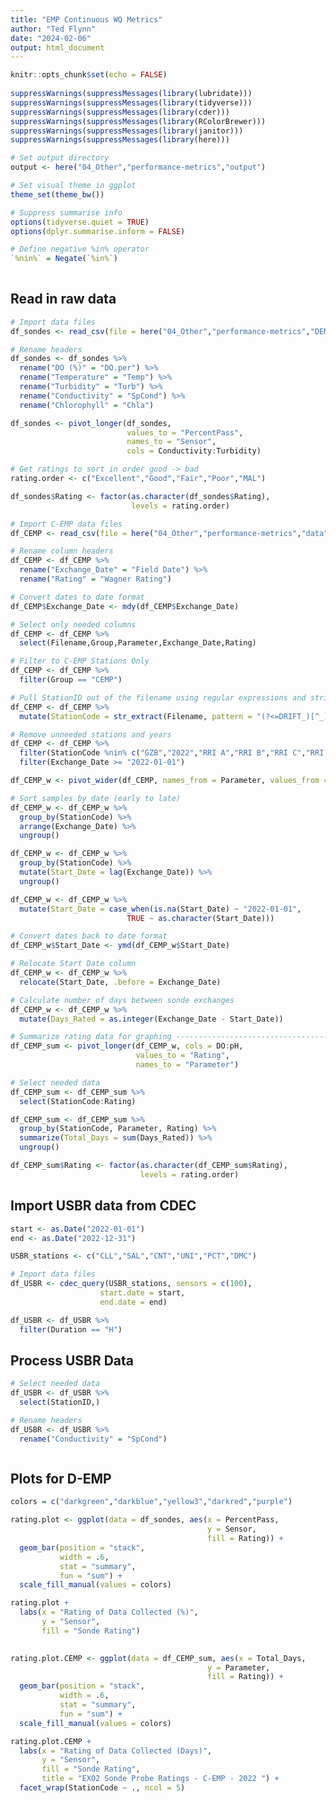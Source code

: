 ```yaml
---
title: "EMP Continuous WQ Metrics"
author: "Ted Flynn"
date: "2024-02-06"
output: html_document
---
```


```r
knitr::opts_chunk$set(echo = FALSE)
                      
suppressWarnings(suppressMessages(library(lubridate)))
suppressWarnings(suppressMessages(library(tidyverse)))
suppressWarnings(suppressMessages(library(cder)))
suppressWarnings(suppressMessages(library(RColorBrewer)))
suppressWarnings(suppressMessages(library(janitor)))
suppressWarnings(suppressMessages(library(here)))

# Set output directory 
output <- here("04_Other","performance-metrics","output")

# Set visual theme in ggplot
theme_set(theme_bw())

# Suppress summarise info
options(tidyverse.quiet = TRUE)
options(dplyr.summarise.inform = FALSE)

# Define negative %in% operator
`%nin%` = Negate(`%in%`)
                      
```

## Read in raw data

```r
# Import data files 
df_sondes <- read_csv(file = here("04_Other","performance-metrics","DEMP_sonde_ratings_2022.csv"))

# Rename headers 
df_sondes <- df_sondes %>%
  rename("DO (%)" = "DO.per") %>%
  rename("Temperature" = "Temp") %>%
  rename("Turbidity" = "Turb") %>%
  rename("Conductivity" = "SpCond") %>%
  rename("Chlorophyll" = "Chla")

df_sondes <- pivot_longer(df_sondes, 
                          values_to = "PercentPass",
                          names_to = "Sensor",
                          cols = Conductivity:Turbidity)

# Get ratings to sort in order good -> bad
rating.order <- c("Excellent","Good","Fair","Poor","MAL")

df_sondes$Rating <- factor(as.character(df_sondes$Rating), 
                           levels = rating.order)

# Import C-EMP data files 
df_CEMP <- read_csv(file = here("04_Other","performance-metrics","data","CEMP-sonde-ratings-2019-2022.csv"))

# Rename column headers
df_CEMP <- df_CEMP %>% 
  rename("Exchange_Date" = "Field Date") %>% 
  rename("Rating" = "Wagner Rating")

# Convert dates to date format
df_CEMP$Exchange_Date <- mdy(df_CEMP$Exchange_Date)

# Select only needed columns
df_CEMP <- df_CEMP %>% 
  select(Filename,Group,Parameter,Exchange_Date,Rating)

# Filter to C-EMP Stations Only
df_CEMP <- df_CEMP %>% 
  filter(Group == "CEMP")

# Pull StationID out of the filename using regular expressions and stringr
df_CEMP <- df_CEMP %>% 
  mutate(StationCode = str_extract(Filename, pattern = "(?<=DRIFT_)[^_]+"))

# Remove unneeded stations and years
df_CEMP <- df_CEMP %>% 
  filter(StationCode %nin% c("GZB","2022","RRI A","RRI B","RRI C","RRI D")) %>%
  filter(Exchange_Date >= "2022-01-01")

```

```r

df_CEMP_w <- pivot_wider(df_CEMP, names_from = Parameter, values_from = Rating)

# Sort samples by date (early to late)
df_CEMP_w <- df_CEMP_w %>% 
  group_by(StationCode) %>% 
  arrange(Exchange_Date) %>% 
  ungroup()

df_CEMP_w <- df_CEMP_w %>% 
  group_by(StationCode) %>% 
  mutate(Start_Date = lag(Exchange_Date)) %>%
  ungroup()

df_CEMP_w <- df_CEMP_w %>% 
  mutate(Start_Date = case_when(is.na(Start_Date) ~ "2022-01-01",
                          TRUE ~ as.character(Start_Date)))

# Convert dates back to date format
df_CEMP_w$Start_Date <- ymd(df_CEMP_w$Start_Date)

# Relocate Start Date column
df_CEMP_w <- df_CEMP_w %>% 
  relocate(Start_Date, .before = Exchange_Date)

# Calculate number of days between sonde exchanges
df_CEMP_w <- df_CEMP_w %>%
  mutate(Days_Rated = as.integer(Exchange_Date - Start_Date))

# Summarize rating data for graphing -------------------------------------------
df_CEMP_sum <- pivot_longer(df_CEMP_w, cols = DO:pH,
                            values_to = "Rating",
                            names_to = "Parameter")

# Select needed data
df_CEMP_sum <- df_CEMP_sum %>% 
  select(StationCode:Rating)

df_CEMP_sum <- df_CEMP_sum %>% 
  group_by(StationCode, Parameter, Rating) %>% 
  summarize(Total_Days = sum(Days_Rated)) %>% 
  ungroup()

df_CEMP_sum$Rating <- factor(as.character(df_CEMP_sum$Rating), 
                             levels = rating.order)

```

## Import USBR data from CDEC

```r

start <- as.Date("2022-01-01")
end <- as.Date("2022-12-31")

USBR_stations <- c("CLL","SAL","CNT","UNI","PCT","DMC")

# Import data files 
df_USBR <- cdec_query(USBR_stations, sensors = c(100), 
                    start.date = start, 
                    end.date = end)

df_USBR <- df_USBR %>% 
  filter(Duration == "H")

```

## Process USBR Data

```r

# Select needed data
df_USBR <- df_USBR %>%
  select(StationID,)

# Rename headers 
df_USBR <- df_USBR %>%
  rename("Conductivity" = "SpCond")



```


## Plots for D-EMP

```r
colors = c("darkgreen","darkblue","yellow3","darkred","purple")

rating.plot <- ggplot(data = df_sondes, aes(x = PercentPass, 
                                            y = Sensor, 
                                            fill = Rating)) +
  geom_bar(position = "stack",  
           width = .6, 
           stat = "summary", 
           fun = "sum") +
  scale_fill_manual(values = colors)

rating.plot +
  labs(x = "Rating of Data Collected (%)",
       y = "Sensor",
       fill = "Sonde Rating")
  
```
```r

rating.plot.CEMP <- ggplot(data = df_CEMP_sum, aes(x = Total_Days, 
                                            y = Parameter, 
                                            fill = Rating)) +
  geom_bar(position = "stack",  
           width = .6, 
           stat = "summary", 
           fun = "sum") +
  scale_fill_manual(values = colors)

rating.plot.CEMP +
  labs(x = "Rating of Data Collected (Days)",
       y = "Sensor",
       fill = "Sonde Rating",
       title = "EXO2 Sonde Probe Ratings - C-EMP - 2022 ") +
  facet_wrap(StationCode ~ ., ncol = 5)

```

